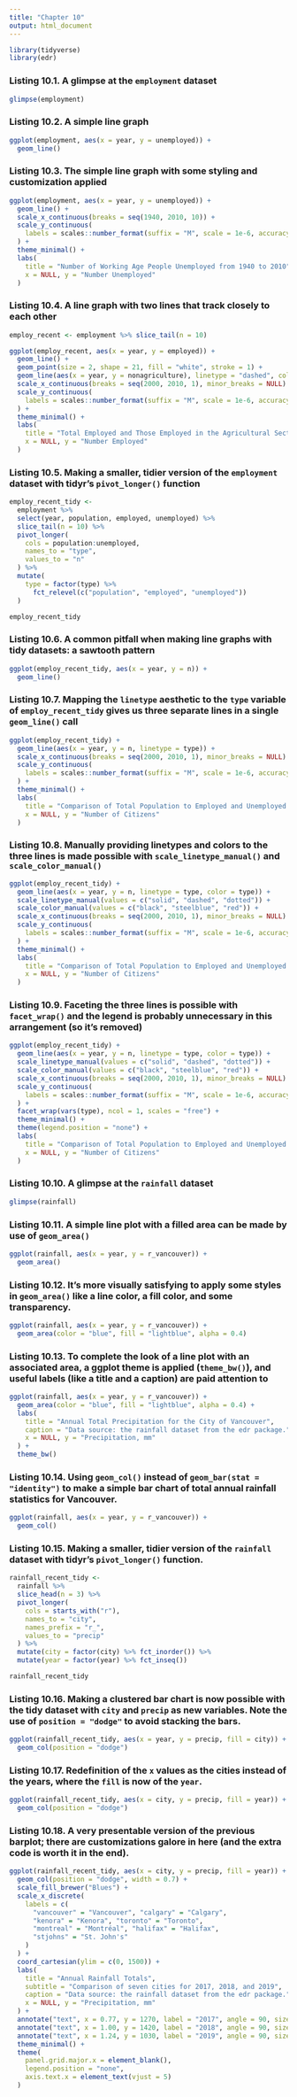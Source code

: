 ```yaml
---
title: "Chapter 10"
output: html_document
---
```


```r
library(tidyverse)
library(edr)
```


### Listing 10.1. A glimpse at the `employment` dataset

```r
glimpse(employment)
```

### Listing 10.2. A simple line graph

```r
ggplot(employment, aes(x = year, y = unemployed)) +
  geom_line()
```

### Listing 10.3. The simple line graph with some styling and customization applied

```r
ggplot(employment, aes(x = year, y = unemployed)) +
  geom_line() +
  scale_x_continuous(breaks = seq(1940, 2010, 10)) +
  scale_y_continuous(
    labels = scales::number_format(suffix = "M", scale = 1e-6, accuracy = 1.0)
  ) + 
  theme_minimal() +
  labs(
    title = "Number of Working Age People Unemployed from 1940 to 2010",
    x = NULL, y = "Number Unemployed"
  )
```

### Listing 10.4. A line graph with two lines that track closely to each other

```r
employ_recent <- employment %>% slice_tail(n = 10)

ggplot(employ_recent, aes(x = year, y = employed)) +
  geom_line() +
  geom_point(size = 2, shape = 21, fill = "white", stroke = 1) +
  geom_line(aes(x = year, y = nonagriculture), linetype = "dashed", color = "gray") +
  scale_x_continuous(breaks = seq(2000, 2010, 1), minor_breaks = NULL) +
  scale_y_continuous(
    labels = scales::number_format(suffix = "M", scale = 1e-6, accuracy = 1.0)
  ) + 
  theme_minimal() +
  labs(
    title = "Total Employed and Those Employed in the Agricultural Sector",
    x = NULL, y = "Number Employed"
  )
```

### Listing 10.5. Making a smaller, tidier version of the `employment` dataset with tidyr's `pivot_longer()` function

```r
employ_recent_tidy <- 
  employment %>%
  select(year, population, employed, unemployed) %>%
  slice_tail(n = 10) %>%
  pivot_longer(
    cols = population:unemployed,
    names_to = "type",
    values_to = "n"
  ) %>%
  mutate(
    type = factor(type) %>% 
      fct_relevel(c("population", "employed", "unemployed"))
  )

employ_recent_tidy
```

### Listing 10.6. A common pitfall when making line graphs with tidy datasets: a sawtooth pattern

```r
ggplot(employ_recent_tidy, aes(x = year, y = n)) +
  geom_line()
```

### Listing 10.7. Mapping the `linetype` aesthetic to the `type` variable of `employ_recent_tidy` gives us three separate lines in a single `geom_line()` call

```r
ggplot(employ_recent_tidy) +
  geom_line(aes(x = year, y = n, linetype = type)) +
  scale_x_continuous(breaks = seq(2000, 2010, 1), minor_breaks = NULL) +
  scale_y_continuous(
    labels = scales::number_format(suffix = "M", scale = 1e-6, accuracy = 1.0)
  ) + 
  theme_minimal() +
  labs(
    title = "Comparison of Total Population to Employed and Unemployed Citizens",
    x = NULL, y = "Number of Citizens"
  )
```

### Listing 10.8. Manually providing linetypes and colors to the three lines is made possible with `scale_linetype_manual()` and `scale_color_manual()`

```r
ggplot(employ_recent_tidy) +
  geom_line(aes(x = year, y = n, linetype = type, color = type)) +
  scale_linetype_manual(values = c("solid", "dashed", "dotted")) +
  scale_color_manual(values = c("black", "steelblue", "red")) +
  scale_x_continuous(breaks = seq(2000, 2010, 1), minor_breaks = NULL) +
  scale_y_continuous(
    labels = scales::number_format(suffix = "M", scale = 1e-6, accuracy = 1.0)
  ) + 
  theme_minimal() +
  labs(
    title = "Comparison of Total Population to Employed and Unemployed Citizens",
    x = NULL, y = "Number of Citizens"
  )
```

### Listing 10.9. Faceting the three lines is possible with `facet_wrap()` and the legend is probably unnecessary in this arrangement (so it's removed)

```r
ggplot(employ_recent_tidy) +
  geom_line(aes(x = year, y = n, linetype = type, color = type)) +
  scale_linetype_manual(values = c("solid", "dashed", "dotted")) +
  scale_color_manual(values = c("black", "steelblue", "red")) +
  scale_x_continuous(breaks = seq(2000, 2010, 1), minor_breaks = NULL) +
  scale_y_continuous(
    labels = scales::number_format(suffix = "M", scale = 1e-6, accuracy = 1.0)
  ) + 
  facet_wrap(vars(type), ncol = 1, scales = "free") +
  theme_minimal() +
  theme(legend.position = "none") + 
  labs(
    title = "Comparison of Total Population to Employed and Unemployed Citizens",
    x = NULL, y = "Number of Citizens"
  )
```

### Listing 10.10. A glimpse at the `rainfall` dataset

```r
glimpse(rainfall)
```

### Listing 10.11. A simple line plot with a filled area can be made by use of `geom_area()`

```r
ggplot(rainfall, aes(x = year, y = r_vancouver)) +
  geom_area()
```

### Listing 10.12. It's more visually satisfying to apply some styles in `geom_area()` like a line color, a fill color, and some transparency.

```r
ggplot(rainfall, aes(x = year, y = r_vancouver)) +
  geom_area(color = "blue", fill = "lightblue", alpha = 0.4)
```

### Listing 10.13. To complete the look of a line plot with an associated area, a ggplot theme is applied (`theme_bw()`), and useful labels (like a title and a caption) are paid attention to

```r
ggplot(rainfall, aes(x = year, y = r_vancouver)) +
  geom_area(color = "blue", fill = "lightblue", alpha = 0.4) +
  labs(
    title = "Annual Total Precipitation for the City of Vancouver",
    caption = "Data source: the rainfall dataset from the edr package.",
    x = NULL, y = "Precipitation, mm"
  ) +
  theme_bw()
```

### Listing 10.14. Using `geom_col()` instead of `geom_bar(stat = "identity")` to make a simple bar chart of total annual rainfall statistics for Vancouver.

```r
ggplot(rainfall, aes(x = year, y = r_vancouver)) +
  geom_col()
```

### Listing 10.15. Making a smaller, tidier version of the `rainfall` dataset with tidyr's `pivot_longer()` function.

```r
rainfall_recent_tidy <- 
  rainfall %>%
  slice_head(n = 3) %>%
  pivot_longer(
    cols = starts_with("r"),
    names_to = "city",
    names_prefix = "r_",
    values_to = "precip"
  ) %>%
  mutate(city = factor(city) %>% fct_inorder()) %>%
  mutate(year = factor(year) %>% fct_inseq())

rainfall_recent_tidy
```

### Listing 10.16. Making a clustered bar chart is now possible with the tidy dataset with `city` and `precip` as new variables. Note the use of `position = "dodge"` to avoid stacking the bars.

```r
ggplot(rainfall_recent_tidy, aes(x = year, y = precip, fill = city)) +
  geom_col(position = "dodge")
```

### Listing 10.17. Redefinition of the `x` values as the cities instead of the years, where the `fill` is now of the `year`.

```r
ggplot(rainfall_recent_tidy, aes(x = city, y = precip, fill = year)) +
  geom_col(position = "dodge")
```

### Listing 10.18. A very presentable version of the previous barplot; there are customizations galore in here (and the extra code is worth it in the end).

```r
ggplot(rainfall_recent_tidy, aes(x = city, y = precip, fill = year)) +
  geom_col(position = "dodge", width = 0.7) +
  scale_fill_brewer("Blues") +
  scale_x_discrete(
    labels = c(
      "vancouver" = "Vancouver", "calgary" = "Calgary",
      "kenora" = "Kenora", "toronto" = "Toronto",
      "montreal" = "Montréal", "halifax" = "Halifax",
      "stjohns" = "St. John's"
    )
  ) +
  coord_cartesian(ylim = c(0, 1500)) +
  labs(
    title = "Annual Rainfall Totals",
    subtitle = "Comparison of seven cities for 2017, 2018, and 2019",
    caption = "Data source: the rainfall dataset from the edr package.",
    x = NULL, y = "Precipitation, mm"
  ) +
  annotate("text", x = 0.77, y = 1270, label = "2017", angle = 90, size = 3) +
  annotate("text", x = 1.00, y = 1420, label = "2018", angle = 90, size = 3) +
  annotate("text", x = 1.24, y = 1030, label = "2019", angle = 90, size = 3) +
  theme_minimal() +
  theme(
    panel.grid.major.x = element_blank(),
    legend.position = "none",
    axis.text.x = element_text(vjust = 5)
  )
```

